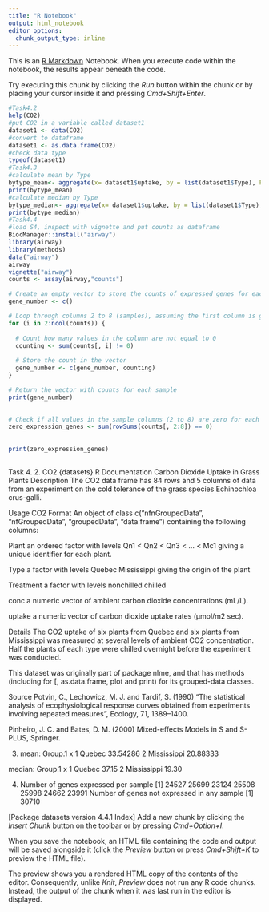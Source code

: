 ```yaml
---
title: "R Notebook"
output: html_notebook
editor_options: 
  chunk_output_type: inline
---
```


This is an [R Markdown](http://rmarkdown.rstudio.com) Notebook. When you execute code within the notebook, the results appear beneath the code. 

Try executing this chunk by clicking the *Run* button within the chunk or by placing your cursor inside it and pressing *Cmd+Shift+Enter*. 

```r
#Task4.2
help(CO2)
#put CO2 in a variable called dataset1
dataset1 <- data(CO2)
#convert to dataframe
dataset1 <- as.data.frame(CO2)
#check data type
typeof(dataset1)
#Task4.3
#calculate mean by Type
bytype_mean<- aggregate(x= dataset1$uptake, by = list(dataset1$Type), FUN = mean)
print(bytype_mean)
#calculate median by Type
bytype_median<- aggregate(x= dataset1$uptake, by = list(dataset1$Type), FUN = median)
print(bytype_median)
#Task4.4
#load S4, inspect with vignette and put counts as dataframe
BiocManager::install("airway")
library(airway)
library(methods)
data("airway")
airway
vignette("airway")
counts <- assay(airway,"counts")

# Create an empty vector to store the counts of expressed genes for each sample
gene_number <- c()

# Loop through columns 2 to 8 (samples), assuming the first column is gene names
for (i in 2:ncol(counts)) {
  
  # Count how many values in the column are not equal to 0
  counting <- sum(counts[, i] != 0)
  
  # Store the count in the vector
  gene_number <- c(gene_number, counting)
}

# Return the vector with counts for each sample
print(gene_number)

  
# Check if all values in the sample columns (2 to 8) are zero for each row (gene)
zero_expression_genes <- sum(rowSums(counts[, 2:8]) == 0)
  
                    
print(zero_expression_genes)
 
```
Task 4. 
2. CO2 {datasets}	R Documentation
Carbon Dioxide Uptake in Grass Plants
Description
The CO2 data frame has 84 rows and 5 columns of data from an experiment on the cold tolerance of the grass species Echinochloa crus-galli.

Usage
CO2
Format
An object of class c("nfnGroupedData", "nfGroupedData", "groupedData", "data.frame") containing the following columns:

Plant
an ordered factor with levels Qn1 < Qn2 < Qn3 < ... < Mc1 giving a unique identifier for each plant.

Type
a factor with levels Quebec Mississippi giving the origin of the plant

Treatment
a factor with levels nonchilled chilled 

conc
a numeric vector of ambient carbon dioxide concentrations (mL/L).

uptake
a numeric vector of carbon dioxide uptake rates (μmol/m2 sec).

Details
The CO2 uptake of six plants from Quebec and six plants from Mississippi was measured at several levels of ambient CO2 concentration. Half the plants of each type were chilled overnight before the experiment was conducted.

This dataset was originally part of package nlme, and that has methods (including for [, as.data.frame, plot and print) for its grouped-data classes.

Source
Potvin, C., Lechowicz, M. J. and Tardif, S. (1990) “The statistical analysis of ecophysiological response curves obtained from experiments involving repeated measures”, Ecology, 71, 1389–1400.

Pinheiro, J. C. and Bates, D. M. (2000) Mixed-effects Models in S and S-PLUS, Springer.

3.  mean:
      Group.1        x
1      Quebec 33.54286
2 Mississippi 20.88333

median:
      Group.1     x
1      Quebec 37.15
2 Mississippi 19.30

4. Number of genes expressed per sample
[1] 24527 25699 23124 25508 25998 24662 23991
Number of genes not expressed in any sample
[1] 30710

[Package datasets version 4.4.1 Index]
Add a new chunk by clicking the *Insert Chunk* button on the toolbar or by pressing *Cmd+Option+I*.

When you save the notebook, an HTML file containing the code and output will be saved alongside it (click the *Preview* button or press *Cmd+Shift+K* to preview the HTML file). 

The preview shows you a rendered HTML copy of the contents of the editor. Consequently, unlike *Knit*, *Preview* does not run any R code chunks. Instead, the output of the chunk when it was last run in the editor is displayed.




